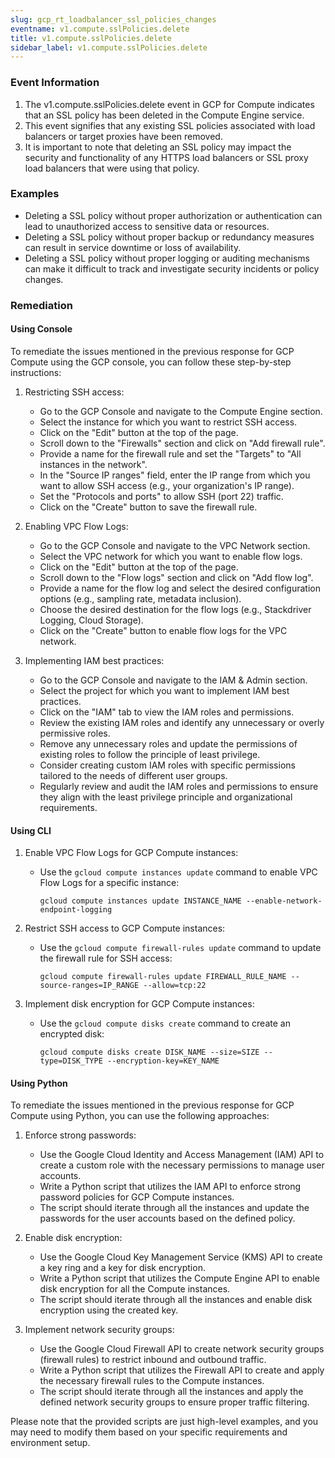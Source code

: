 ```yaml
--- 
slug: gcp_rt_loadbalancer_ssl_policies_changes
eventname: v1.compute.sslPolicies.delete
title: v1.compute.sslPolicies.delete
sidebar_label: v1.compute.sslPolicies.delete
---
```

                       
### Event Information

1. The v1.compute.sslPolicies.delete event in GCP for Compute indicates that an SSL policy has been deleted in the Compute Engine service.
2. This event signifies that any existing SSL policies associated with load balancers or target proxies have been removed.
3. It is important to note that deleting an SSL policy may impact the security and functionality of any HTTPS load balancers or SSL proxy load balancers that were using that policy.


### Examples

- Deleting a SSL policy without proper authorization or authentication can lead to unauthorized access to sensitive data or resources.
- Deleting a SSL policy without proper backup or redundancy measures can result in service downtime or loss of availability.
- Deleting a SSL policy without proper logging or auditing mechanisms can make it difficult to track and investigate security incidents or policy changes.

### Remediation

#### Using Console

To remediate the issues mentioned in the previous response for GCP Compute using the GCP console, you can follow these step-by-step instructions:

1. Restricting SSH access:
   - Go to the GCP Console and navigate to the Compute Engine section.
   - Select the instance for which you want to restrict SSH access.
   - Click on the "Edit" button at the top of the page.
   - Scroll down to the "Firewalls" section and click on "Add firewall rule".
   - Provide a name for the firewall rule and set the "Targets" to "All instances in the network".
   - In the "Source IP ranges" field, enter the IP range from which you want to allow SSH access (e.g., your organization's IP range).
   - Set the "Protocols and ports" to allow SSH (port 22) traffic.
   - Click on the "Create" button to save the firewall rule.

2. Enabling VPC Flow Logs:
   - Go to the GCP Console and navigate to the VPC Network section.
   - Select the VPC network for which you want to enable flow logs.
   - Click on the "Edit" button at the top of the page.
   - Scroll down to the "Flow logs" section and click on "Add flow log".
   - Provide a name for the flow log and select the desired configuration options (e.g., sampling rate, metadata inclusion).
   - Choose the desired destination for the flow logs (e.g., Stackdriver Logging, Cloud Storage).
   - Click on the "Create" button to enable flow logs for the VPC network.

3. Implementing IAM best practices:
   - Go to the GCP Console and navigate to the IAM & Admin section.
   - Select the project for which you want to implement IAM best practices.
   - Click on the "IAM" tab to view the IAM roles and permissions.
   - Review the existing IAM roles and identify any unnecessary or overly permissive roles.
   - Remove any unnecessary roles and update the permissions of existing roles to follow the principle of least privilege.
   - Consider creating custom IAM roles with specific permissions tailored to the needs of different user groups.
   - Regularly review and audit the IAM roles and permissions to ensure they align with the least privilege principle and organizational requirements.

#### Using CLI

1. Enable VPC Flow Logs for GCP Compute instances:
   - Use the `gcloud compute instances update` command to enable VPC Flow Logs for a specific instance:
     ```
     gcloud compute instances update INSTANCE_NAME --enable-network-endpoint-logging
     ```

2. Restrict SSH access to GCP Compute instances:
   - Use the `gcloud compute firewall-rules update` command to update the firewall rule for SSH access:
     ```
     gcloud compute firewall-rules update FIREWALL_RULE_NAME --source-ranges=IP_RANGE --allow=tcp:22
     ```

3. Implement disk encryption for GCP Compute instances:
   - Use the `gcloud compute disks create` command to create an encrypted disk:
     ```
     gcloud compute disks create DISK_NAME --size=SIZE --type=DISK_TYPE --encryption-key=KEY_NAME
     ```

#### Using Python

To remediate the issues mentioned in the previous response for GCP Compute using Python, you can use the following approaches:

1. Enforce strong passwords:
   - Use the Google Cloud Identity and Access Management (IAM) API to create a custom role with the necessary permissions to manage user accounts.
   - Write a Python script that utilizes the IAM API to enforce strong password policies for GCP Compute instances.
   - The script should iterate through all the instances and update the passwords for the user accounts based on the defined policy.

2. Enable disk encryption:
   - Use the Google Cloud Key Management Service (KMS) API to create a key ring and a key for disk encryption.
   - Write a Python script that utilizes the Compute Engine API to enable disk encryption for all the Compute instances.
   - The script should iterate through all the instances and enable disk encryption using the created key.

3. Implement network security groups:
   - Use the Google Cloud Firewall API to create network security groups (firewall rules) to restrict inbound and outbound traffic.
   - Write a Python script that utilizes the Firewall API to create and apply the necessary firewall rules to the Compute instances.
   - The script should iterate through all the instances and apply the defined network security groups to ensure proper traffic filtering.

Please note that the provided scripts are just high-level examples, and you may need to modify them based on your specific requirements and environment setup.


 